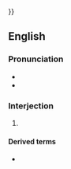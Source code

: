}}

==English==

===Pronunciation===
* {{IPA|en|/fɹɪk/}}
* {{rhymes|en|ɪk}}

===Interjection===
{{en-interj}}

# {{euphemistic form of|en|fuck}}

====Derived terms====
* {{l|en|fricking}}